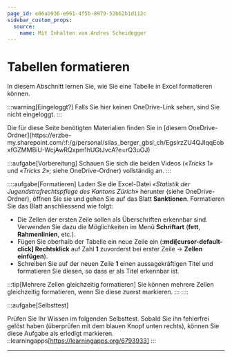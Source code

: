 ```yaml
---
page_id: e86ab936-e961-4f5b-8979-52b62b1d112c
sidebar_custom_props:
  source:
    name: Mit Inhalten von Andres Scheidegger
---
```



# Tabellen formatieren
In diesem Abschnitt lernen Sie, wie Sie eine Tabelle in Excel formatieren können.

:::warning[Eingeloggt?]
Falls Sie hier keinen OneDrive-Link sehen, sind Sie nicht eingeloggt.
:::

<Restricted id="6403a3d1-90d4-4280-b75a-67e4c9bca402">
Die für diese Seite benötigten Materialien finden Sie in [diesem OneDrive-Ordner](https://erzbe-my.sharepoint.com/:f:/g/personal/silas_berger_gbsl_ch/EgsIrzZU4QJIqqEobxfGZMMBiU-WcjAwRQxpm1hUGtJvcA?e=rQ3uOJ)
</Restricted>

<br/>

:::aufgabe[Vorbereitung]
<TaskState id="23950111-a86e-4aa8-890c-cb63d79ea325" />
Schauen Sie sich die beiden Videos (_«Tricks 1»_ und _«Tricks 2»_; siehe OneDrive-Ordner) vollständig an.
:::


::::aufgabe[Formatieren]
<TaskState id="d0c1f2b6-3a4e-4b5c-8d7f-9e0a1c5f3b2c" />
Laden Sie die Excel-Datei _«Statistik der Jugendstrafrechtspflege des Kantons Zürich»_ herunter (siehe OneDrive-Ordner), öffnen Sie sie und gehen Sie auf das Blatt **Sanktionen**. Formatieren Sie das Blatt anschliessend wie folgt:
- Die Zellen der ersten Zeile sollen als Überschriften erkennbar sind. Verwenden Sie dazu die Möglichkeiten im Menü __Schriftart__ (__fett__, __Rahmenlinien__, etc.).
- Fügen Sie oberhalb der Tabelle ein neue Zeile ein (__:mdi[cursor-default-click] Rechtsklick__ auf Zahl __1__ zuvorderst bei erster Zeile → __Zellen einfügen__).
- Schreiben Sie auf der neuen Zeile __1__ einen aussagekräftigen Titel und formatieren Sie diesen, so dass er als Titel erkennbar ist.

:::tip[Mehrere Zellen gleichzeitig formatieren]
Sie können mehrere Zellen gleichzeitig formatieren, wenn Sie diese zuerst markieren.
:::
::::

:::aufgabe[Selbsttest]
<TaskState id="b1c2d3e4-f5a6-7b8c-9d0e-f1a2b3c4d5e6" />

Prüfen Sie Ihr Wissen im folgenden Selbsttest. Sobald Sie ihn fehlerfrei gelöst haben (überprüfen mit dem blauen Knopf unten rechts), können Sie diese Aufgabe als erledigt markieren.
::learningapps[https://learningapps.org/6793933]
:::



---
